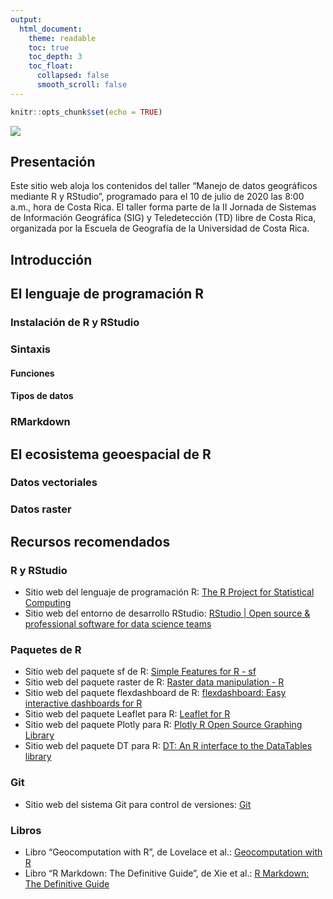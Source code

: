 ```yaml
---
output:
  html_document:
    theme: readable    
    toc: true
    toc_depth: 3
    toc_float:
      collapsed: false
      smooth_scroll: false    
---
```


```r
knitr::opts_chunk$set(echo = TRUE)
```

![](img/Taller-7-01.png)

## Presentación
Este sitio web aloja los contenidos del taller "Manejo de datos geográficos mediante R y RStudio", programado para el 10 de julio de 2020 las 8:00 a.m., hora de Costa Rica. El taller forma parte de la II Jornada de Sistemas de Información Geográfica (SIG) y Teledetección (TD) libre de Costa Rica, organizada por la Escuela de Geografía de la Universidad de Costa Rica.

## Introducción

## El lenguaje de programación R
### Instalación de R y RStudio
### Sintaxis
#### Funciones
#### Tipos de datos
### RMarkdown

## El ecosistema geoespacial de R

### Datos vectoriales
### Datos raster

## Recursos recomendados
### R y RStudio
* Sitio web del lenguaje de programación R: [The R Project for Statistical Computing](https://www.r-project.org/)
* Sitio web del entorno de desarrollo RStudio: [RStudio | Open source & professional software for data science teams](https://rstudio.com/)

### Paquetes de R
* Sitio web del paquete sf de R: [Simple Features for R - sf](https://r-spatial.github.io/sf/)
* Sitio web del paquete raster de R: [Raster data manipulation - R](https://rspatial.org/raster/spatial/8-rastermanip.html)
* Sitio web del paquete flexdashboard de R: [flexdashboard: Easy interactive dashboards for R](https://rmarkdown.rstudio.com/flexdashboard/)
* Sitio web del paquete Leaflet para R: [Leaflet for R](https://rstudio.github.io/leaflet/)
* Sitio web del paquete Plotly para R: [Plotly R Open Source Graphing Library](https://plotly.com/r/)
* Sitio web del paquete DT para R: [DT: An R interface to the DataTables library](https://rstudio.github.io/DT/)

### Git
* Sitio web del sistema Git para control de versiones: [Git](https://git-scm.com/)

### Libros
* Libro "Geocomputation with R", de Lovelace et al.: [Geocomputation with R](https://geocompr.robinlovelace.net/)
* Libro "R Markdown: The Definitive Guide", de Xie et al.: [R Markdown: The Definitive Guide](https://bookdown.org/yihui/rmarkdown/)